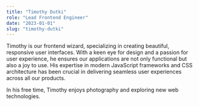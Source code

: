 ```yaml
---
title: "Timothy Dutki"
role: "Lead Frontend Engineer"
date: "2023-01-01"
slug: "timothy-dutki"
---
```


Timothy is our frontend wizard, specializing in creating beautiful, responsive user interfaces. With a keen eye for design and a passion for user experience, he ensures our applications are not only functional but also a joy to use. His expertise in modern JavaScript frameworks and CSS architecture has been crucial in delivering seamless user experiences across all our products.

In his free time, Timothy enjoys photography and exploring new web technologies.

